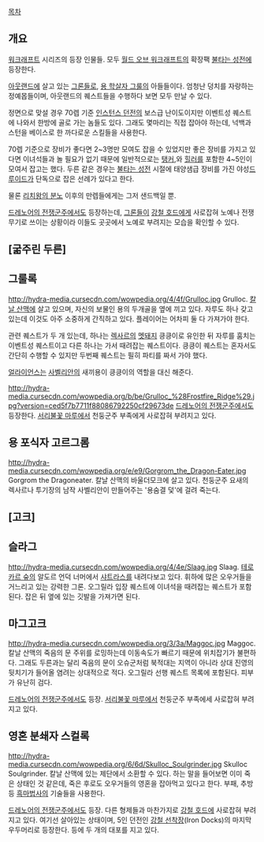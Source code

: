 [[목차]]

== 개요 ==
[[워크래프트]] 시리즈의 등장 인물들. 모두 [[월드 오브 워크래프트]]의 확장팩 [[불타는 성전]]에 등장한다.

[[아웃랜드]]에 살고 있는 [[그론]]들로, [[용 학살자 그룰]]의 아들들이다. 엄청난 덩치를 자랑하는 정예몹들이며, 아웃랜드의 퀘스트들을 수행하다 보면 모두 만날 수 있다.

정면으로 맞설 경우 70렙 기준 [[인스턴스 던전]]의 보스급 난이도이지만 이벤트성 퀘스트에 나와서 한방에 골로 가는 놈들도 있다. 그래도 몇마리는 직접 잡아야 하는데, 넉백과 스턴을 베이스로 한 까다로운 스킬들을 사용한다.

70렙 기준으로 장비가 좋다면 2~3명만 모여도 잡을 수 있었지만 좋은 장비를 가지고 있다면 이녀석들과 놀 필요가 없기 때문에 일반적으로는 [[탱커]],와 [[힐러]]를 포함한 4~5인이 모여서 잡고는 했다. 두른 같은 경우는 [[불타는 성전]] 시절에 태양샘급 장비를 가진 야성[[드루이드]]가 단독으로 잡은 선례가 있다고 한다.

물론 [[리치왕의 분노]] 이후의 만렙들에게는 그저 샌드백일 뿐.

[[드레노어의 전쟁군주]]에서도 등장하는데, [[그론]]들이 [[강철 호드]]에게 사로잡혀 노예나 전쟁무기로 쓰이는 상황이라 이들도 곳곳에서 노예로 부려지는 모습을 확인할 수 있다.

== [굶주린 두른] ==

== 그룰록 ==
http://hydra-media.cursecdn.com/wowpedia.org/4/4f/Grulloc.jpg
Grulloc. [[칼날 산맥]]에 살고 있으며, 자신의 보물인 용의 두개골을 옆에 끼고 있다. 자루도 하나 갖고 있는데 이것도 아주 소중하게 간직하고 있다. 플레이어는 어차피 둘 다 가져가야 한다.

관련 퀘스트가 두 개 있는데, 하나는 [[렉사르]]의 [[멧돼지]] 킁킁이로 유인한 뒤 자루를 훔치는 이벤트성 퀘스트이고 다른 하나는 가서 때려잡는 퀘스트이다. 킁킁이 퀘스트는 혼자서도 간단히 수행할 수 있지만 두번째 퀘스트는 필히 파티를 짜서 가야 했다. 

[[얼라이언스]]는 [[사벨리안]]의 새끼용이 킁킁이의 역할을 대신 해준다.


http://hydra-media.cursecdn.com/wowpedia.org/b/be/Grulloc_%28Frostfire_Ridge%29.jpg?version=ced5f7b7711f88086792250cf29673de
[[드레노어의 전쟁군주]]에서도 등장한다. [[서리불꽃 마루]]에서 천둥군주 부족에게 사로잡혀 부려지고 있다.

== 용 포식자 고르그롬 ==
http://hydra-media.cursecdn.com/wowpedia.org/e/e9/Gorgrom_the_Dragon-Eater.jpg
Gorgrom the Dragoneater. 칼날 산맥의 바울더모크에 살고 있다. 천둥군주 요새의 렉사르나 투기장의 남작 사벨리안이 만들어주는 '용숨결 덫'에 걸려 죽는다.

== [고크] ==

== 슬라그 ==
http://hydra-media.cursecdn.com/wowpedia.org/4/4e/Slaag.jpg
Slaag. [[테로카르 숲]]의 알도르 언덕 너머에서 [[샤트라스]]를 내려다보고 있다. 휘하에 많은 오우거들을 거느리고 있는 강력한 그론. 오그릴라 입장 퀘스트에 이녀석을 때려잡는 퀘스트가 포함된다. 잡은 뒤 옆에 있는 깃발을 가져가면 된다.

== 마그고크 ==
http://hydra-media.cursecdn.com/wowpedia.org/3/3a/Maggoc.jpg
Maggoc. 칼날 산맥의 죽음의 문 주위를 로밍하는데 이동속도가 빠르기 때문에 위치잡기가 불편하다. 그래도 두른과는 달리 죽음의 문이 오슈군처럼 북적대는 지역이 아니라 상대 진영의 뒷치기가 들어올 염려는 상대적으로 적다. 오그릴라 선행 퀘스트 목록에 포함된다. 피부가 유난히 검다.

[[드레노어의 전쟁군주]]에서도 등장. [[서리불꽃 마루]]에서 천둥군주 부족에세 사로잡혀 부려지고 있다.
== 영혼 분쇄자 스컬록 ==
http://hydra-media.cursecdn.com/wowpedia.org/6/6d/Skulloc_Soulgrinder.jpg
Skulloc Soulgrinder. 칼날 산맥에 있는 제단에서 소환할 수 있다. 하는 말을 들어보면 이미 죽은 상태인 것 같은데, 죽은 후로도 오우거들의 영혼을 잡아먹고 있다고 한다. 부패, 추방 등 [[흑마법사]]의 기술들을 사용한다.

[[드레노어의 전쟁군주]]에서도 등장. 다른 형제들과 마찬가지로 [[강철 호드]]에 사로잡혀 부려지고 있다. 여기선 살아있는 상태이며, 5인 던전인 [[강철 선착장]](Iron Docks)의 마지막 우두머리로 등장한다. 등에 두 개의 대포를 지고 있다.
